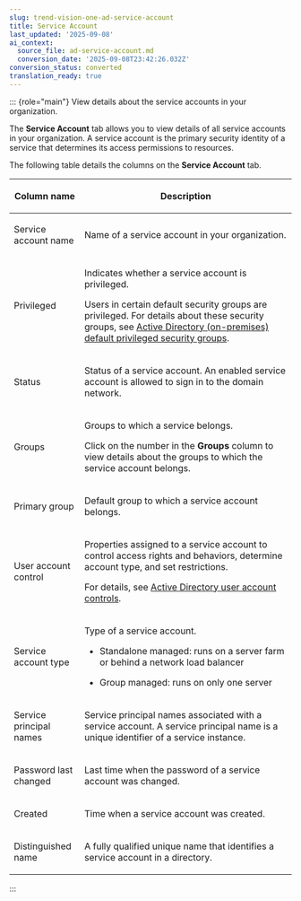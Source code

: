 ```yaml
---
slug: trend-vision-one-ad-service-account
title: Service Account
last_updated: '2025-09-08'
ai_context:
  source_file: ad-service-account.md
  conversion_date: '2025-09-08T23:42:26.032Z'
conversion_status: converted
translation_ready: true
---
```


::: {role="main"}
View details about the service accounts in your organization.

The **Service Account** tab allows you to view details of all service accounts in your organization. A service account is the primary security identity of a service that determines its access permissions to resources.

The following table details the columns on the **Service Account** tab.

<table>
<colgroup>
<col style="width: 25%" />
<col style="width: 75%" />
</colgroup>
<thead>
<tr>
<th><p>Column name</p></th>
<th><p>Description</p></th>
</tr>
</thead>
<tbody>
<tr>
<td><p>Service account name</p></td>
<td><p>Name of a service account in your organization.</p></td>
</tr>
<tr>
<td><p>Privileged</p></td>
<td><p>Indicates whether a service account is privileged.</p>
<p>Users in certain default security groups are privileged. For details about these security groups, see <a href="trend-vision-one-ad-privileged-security-groups">Active Directory (on-premises) default privileged security groups</a>.</p></td>
</tr>
<tr>
<td><p>Status</p></td>
<td><p>Status of a service account. An enabled service account is allowed to sign in to the domain network.</p></td>
</tr>
<tr>
<td><p>Groups</p></td>
<td><p>Groups to which a service belongs.</p>
<p>Click on the number in the <strong>Groups</strong> column to view details about the groups to which the service account belongs.</p></td>
</tr>
<tr>
<td><p>Primary group</p></td>
<td><p>Default group to which a service account belongs.</p></td>
</tr>
<tr>
<td><p>User account control</p></td>
<td><p>Properties assigned to a service account to control access rights and behaviors, determine account type, and set restrictions.</p>
<p>For details, see <a href="trend-vision-one-ad-user-account-controls">Active Directory user account controls</a>.</p></td>
</tr>
<tr>
<td><p>Service account type</p></td>
<td><p>Type of a service account.</p>
<ul>
<li><p>Standalone managed: runs on a server farm or behind a network load balancer</p></li>
<li><p>Group managed: runs on only one server</p></li>
</ul></td>
</tr>
<tr>
<td><p>Service principal names</p></td>
<td><p>Service principal names associated with a service account. A service principal name is a unique identifier of a service instance.</p></td>
</tr>
<tr>
<td><p>Password last changed</p></td>
<td><p>Last time when the password of a service account was changed.</p></td>
</tr>
<tr>
<td><p>Created</p></td>
<td><p>Time when a service account was created.</p></td>
</tr>
<tr>
<td><p>Distinguished name</p></td>
<td><p>A fully qualified unique name that identifies a service account in a directory.</p></td>
</tr>
</tbody>
</table>
:::
